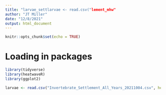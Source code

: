 ```yaml
---
title: "larvae_settlarvae <- read.csv("lement_mhw"
author: "JT Miller"
date: "12/8/2021"
output: html_document
---
```


```r
knitr::opts_chunk$set(echo = TRUE)
```

# Loading in packages
```r
library(tidyverse)
library(heatwaveR)
library(ggplot2)
```

```r
larvae <- read.csv("Invertebrate_Settlement_All_Years_20211004.csv", header=T, sep = ",", na.strings="-99999")
```

